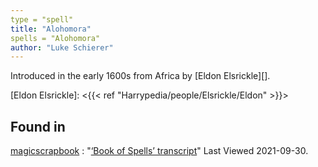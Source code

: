 ```yaml
---
type = "spell"
title: "Alohomora"
spells = "Alohomora"
author: "Luke Schierer"
---
```


Introduced in the early 1600s from Africa by [Eldon Elsrickle][].

[Eldon Elsrickle]: <{{< ref "Harrypedia/people/Elsrickle/Eldon" >}}>

## Found in

[magicscrapbook](https://magicscrapbook.tumblr.com/)
:   "[‘Book of Spells’ transcript](https://magicscrapbook.tumblr.com/post/162085200042/book-of-spells-transcript)"
    Last Viewed 2021-09-30.

